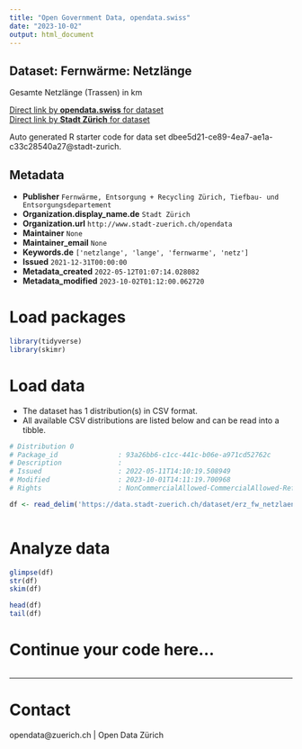 ```yaml
---
title: "Open Government Data, opendata.swiss"
date: "2023-10-02"
output: html_document
---
```


## Dataset: Fernwärme: Netzlänge

Gesamte Netzlänge (Trassen) in km

[Direct link by **opendata.swiss** for dataset](https://opendata.swiss/de/dataset/fernwarme-netzlange)<br>
[Direct link by **Stadt Zürich** for dataset](https://data.stadt-zuerich.ch/dataset/erz_fw_netzlaenge)

Auto generated R starter code for data set dbee5d21-ce89-4ea7-ae1a-c33c28540a27@stadt-zurich.

## Metadata

- **Publisher** `Fernwärme, Entsorgung + Recycling Zürich, Tiefbau- und Entsorgungsdepartement`
- **Organization.display_name.de** `Stadt Zürich`
- **Organization.url** `http://www.stadt-zuerich.ch/opendata`
- **Maintainer** `None`
- **Maintainer_email** `None`
- **Keywords.de** `['netzlange', 'lange', 'fernwarme', 'netz']`
- **Issued** `2021-12-31T00:00:00`
- **Metadata_created** `2022-05-12T01:07:14.028082`
- **Metadata_modified** `2023-10-02T01:12:00.062720`


# Load packages

```r

library(tidyverse)
library(skimr)

```

# Load data

-   The dataset has 1 distribution(s) in CSV format.
-   All available CSV distributions are listed below and can be read into a tibble.

```r

# Distribution 0
# Package_id               : 93a26bb6-c1cc-441c-b06e-a971cd52762c
# Description              : 
# Issued                   : 2022-05-11T14:10:19.508949
# Modified                 : 2023-10-01T14:11:19.700968
# Rights                   : NonCommercialAllowed-CommercialAllowed-ReferenceNotRequired

df <- read_delim('https://data.stadt-zuerich.ch/dataset/erz_fw_netzlaenge/download/fw_netzlaenge.csv')



```

# Analyze data

```r

glimpse(df)
str(df)
skim(df)

head(df)
tail(df)

```

# Continue your code here...

```r

```

------------------------------------------------------------------------

# Contact

opendata@zuerich.ch | Open Data Zürich
